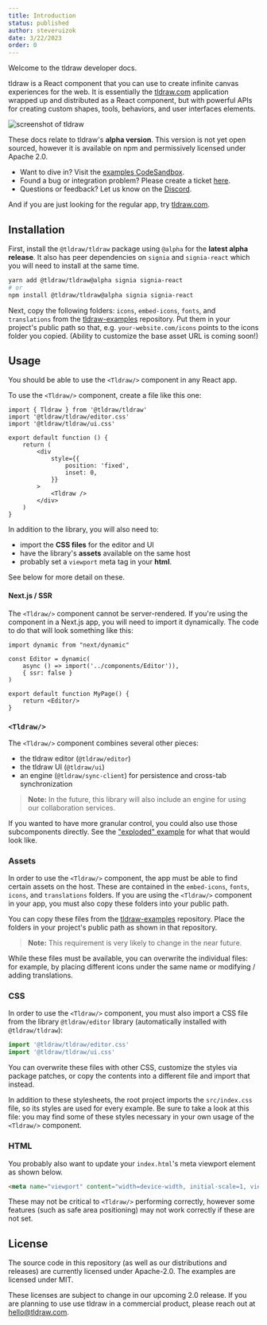 ```yaml
---
title: Introduction
status: published
author: steveruizok
date: 3/22/2023
order: 0
---
```


Welcome to the tldraw developer docs.

tldraw is a React component that you can use to create infinite canvas experiences for the web. It is essentially the [tldraw.com](https://www.tldraw.com) application wrapped up and distributed as a React component, but with powerful APIs for creating custom shapes, tools, behaviors, and user interfaces elements.

![screenshot of tldraw](/images/screenshot.png)

These docs relate to tldraw's **alpha version**. This version is not yet open sourced, however it is available on npm and permissively licensed under Apache 2.0.

- Want to dive in? Visit the [examples CodeSandbox](https://codesandbox.io/p/github/tldraw/tldraw-examples/main?file=%2FREADME.md).
- Found a bug or integration problem? Please create a ticket [here](https://github.com/tldraw/tldraw-examples/issues).
- Questions or feedback? Let us know on the [Discord](https://discord.gg/JMbeb96jsh).

And if you are just looking for the regular app, try [tldraw.com](https://www.tldraw.com).

## Installation

First, install the `@tldraw/tldraw` package using `@alpha` for the **latest alpha release**. It also has peer dependencies on `signia` and `signia-react` which you will need to install at the same time.

```bash
yarn add @tldraw/tldraw@alpha signia signia-react
# or
npm install @tldraw/tldraw@alpha signia signia-react
```

Next, copy the following folders: `icons`, `embed-icons`, `fonts`, and `translations` from the [tldraw-examples](https://github.com/tldraw/tldraw-examples/tree/main/public) repository. Put them in your project's public path so that, e.g. `your-website.com/icons` points to the icons folder you copied. (Ability to customize the base asset URL is coming soon!)

## Usage

You should be able to use the `<Tldraw/>` component in any React app.

To use the `<Tldraw/>` component, create a file like this one:

```tsx
import { Tldraw } from '@tldraw/tldraw'
import '@tldraw/tldraw/editor.css'
import '@tldraw/tldraw/ui.css'

export default function () {
	return (
		<div
			style={{
				position: 'fixed',
				inset: 0,
			}}
		>
			<Tldraw />
		</div>
	)
}
```

In addition to the library, you will also need to:

- import the **CSS files** for the editor and UI
- have the library's **assets** available on the same host
- probably set a `viewport` meta tag in your **html**.

See below for more detail on these.

#### Next.js / SSR

The `<Tldraw/>` component cannot be server-rendered. If you're using the component in a Next.js app, you will need to import it dynamically. The code to do that will look something like this:

```tsx
import dynamic from "next/dynamic"

const Editor = dynamic(
	async () => import('../components/Editor')),
	{ ssr: false }
)

export default function MyPage() {
	return <Editor/>
}
```

### `<Tldraw/>`

The `<Tldraw/>` component combines several other pieces:

- the tldraw editor (`@tldraw/editor`)
- the tldraw UI (`@tldraw/ui`)
- an engine (`@tldraw/sync-client`) for persistence and cross-tab synchronization

> **Note:** In the future, this library will also include an engine for using our collaboration services.

If you wanted to have more granular control, you could also use those subcomponents directly. See the ["exploded" example](https://github.com/tldraw/tldraw-examples/tree/main/src/examples/5-exploded) for what that would look like.

### Assets

In order to use the `<Tldraw/>` component, the app must be able to find certain assets on the host. These are contained in the `embed-icons`, `fonts`, `icons`, and `translations` folders. If you are using the `<Tldraw/>` component in your app, you must also copy these folders into your public path.

You can copy these files from the [tldraw-examples](https://github.com/tldraw/tldraw-examples) repository. Place the folders in your project's public path as shown in that repository.

> **Note:** This requirement is very likely to change in the near future.

While these files must be available, you can overwrite the individual files: for example, by placing different icons under the same name or modifying / adding translations.

### CSS

In order to use the `<Tldraw/>` component, you must also import a CSS file from the library `@tldraw/editor` library (automatically installed with `@tldraw/tldraw`):

```ts
import '@tldraw/tldraw/editor.css'
import '@tldraw/tldraw/ui.css'
```

You can overwrite these files with other CSS, customize the styles via package patches, or copy the contents into a different file and import that instead.

In addition to these stylesheets, the root project imports the `src/index.css` file, so its styles are used for every example. Be sure to take a look at this file: you may find some of these styles necessary in your own usage of the `<Tldraw/>` component.

### HTML

You probably also want to update your `index.html`'s meta viewport element as shown below. 

```html
<meta name="viewport" content="width=device-width, initial-scale=1, viewport-fit=cover" />
```

These may not be critical to `<Tldraw/>` performing correctly, however some features (such as safe area positioning) may not work correctly if these are not set.

## License

The source code in this repository (as well as our distributions and releases) are currently licensed under Apache-2.0. The examples are licensed under MIT.

These licenses are subject to change in our upcoming 2.0 release. If you are planning to use use tldraw in a commercial product, please reach out at [hello@tldraw.com](mailto://hello@tldraw.com).